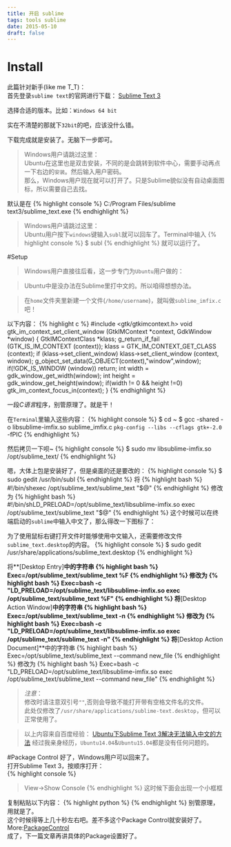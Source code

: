 ```yaml
---
title: 开启 sublime
tags: tools sublime
date: 2015-05-10
draft: false
---
```


# Install
此篇针对新手(like me T_T)：   
首先登录`sublime text`的官网进行下载：
[Sublime Text 3](http://www.sublimetext.com/3)

选择合适的版本。比如：`Windows 64 bit`

实在不清楚的那就下`32bit`的吧，应该没什么错。

下载完成就是安装了。无脑下一步即可。

> Windows用户请跳过这里：   
> Ubuntu在这里也是双击安装，不同的是会跳转到软件中心，需要手动再点一下右边的`安装`。然后输入用户密码。   
> 那么，Windows用户现在就可以打开了。只是Sublime貌似没有自动桌面图标，所以需要自己去找。

默认是在
{% highlight console %}
C:/Program Files/sublime text3/sublime_text.exe
{% endhighlight %}

> Windows用户请跳过这里：   
> Ubuntu用户按下`windows`键输入`subl`就可以回车了。Terminal中输入
{% highlight console %}
> $ subl
{% endhighlight %}
> 就可以运行了。

#Setup

> Windows用户直接往后看，这一步专门为`Ubuntu`用户做的：

> Ubuntu中是没办法在Sublime里打中文的。所以咱得想想办法。

> 在`home`文件夹里新建一个文件(`/home/username`)，就叫做`sublime_imfix.c`吧！

以下内容：
{% highlight c %}
#include <gtk/gtkimcontext.h>
void gtk_im_context_set_client_window (GtkIMContext *context,
         GdkWindow    *window)
{
 GtkIMContextClass *klass;
 g_return_if_fail (GTK_IS_IM_CONTEXT (context));
 klass = GTK_IM_CONTEXT_GET_CLASS (context);
 if (klass->set_client_window)
   klass->set_client_window (context, window);
 g_object_set_data(G_OBJECT(context),"window",window);
 if(!GDK_IS_WINDOW (window))
   return;
 int width = gdk_window_get_width(window);
 int height = gdk_window_get_height(window);
 if(width != 0 && height !=0)
   gtk_im_context_focus_in(context);
}
{% endhighlight %}

一段*C语言*程序，别管原理了。就是干！

在`Terminal`里输入这些内容：
{% highlight console %}
$ cd ~
$ gcc -shared -o libsublime-imfix.so sublime_imfix.c  `pkg-config --libs --cflags gtk+-2.0` -fPIC
{% endhighlight %}

然后拷贝一下呗~
{% highlight console %}
$ sudo mv libsublime-imfix.so /opt/sublime_text/
{% endhighlight %}

嗯，大体上包是安装好了，但是桌面的还是要改的：
{% highlight console %}
$ sudo gedit /usr/bin/subl
{% endhighlight %}
将
{% highlight bash %}
#!/bin/shexec /opt/sublime_text/sublime_text "$@"
{% endhighlight %}
修改为
{% highlight bash %}
#!/bin/shLD_PRELOAD=/opt/sublime_text/libsublime-imfix.so exec /opt/sublime_text/sublime_text "$@"
{% endhighlight %}
这个时候可以在终端启动的`sublime`中输入中文了，那么得改一下图标了：

为了使用鼠标右键打开文件时能够使用中文输入，还需要修改文件`sublime_text.desktop`的内容。
{% highlight console %}
$ sudo gedit /usr/share/applications/sublime_text.desktop
{% endhighlight %}

将**[Desktop Entry]**中的字符串
{% highlight bash %}
Exec=/opt/sublime_text/sublime_text %F
{% endhighlight %}
修改为
{% highlight bash %}
Exec=bash -c "LD_PRELOAD=/opt/sublime_text/libsublime-imfix.so exec /opt/sublime_text/sublime_text %F"
{% endhighlight %}
将**[Desktop Action Window]**中的字符串
{% highlight bash %}
Exec=/opt/sublime_text/sublime_text -n
{% endhighlight %}
修改为
{% highlight bash %}
Exec=bash -c "LD_PRELOAD=/opt/sublime_text/libsublime-imfix.so exec /opt/sublime_text/sublime_text -n"
{% endhighlight %}
将**[Desktop Action Document]**中的字符串
{% highlight bash %}
Exec=/opt/sublime_text/sublime_text --command new_file
{% endhighlight %}
修改为
{% highlight bash %}
Exec=bash -c "LD_PRELOAD=/opt/sublime_text/libsublime-imfix.so exec /opt/sublime_text/sublime_text --command new_file"
{% endhighlight %}
> *注意*：   
> 修改时请注意双引号`""`,否则会导致不能打开带有空格文件名的文件。   
> 此处仅修改了`/usr/share/applications/sublime-text.desktop`，但可以正常使用了。

> 以上内容来自百度经验：
> [Ubuntu下Sublime Text 3解决无法输入中文的方法](http://jingyan.baidu.com/article/f3ad7d0ff8731609c3345b3b.html)
> 经过我亲身经历，`Ubuntu14.04`&`Ubuntu15.04`都是没有任何问题的。

#Package Control
好了，Windows用户可以回来了。   
打开Sublime Text 3，按顺序打开：   
{% highlight console %}
> View->Show Console
{% endhighlight %}
这时候下面会出现一个小框框

复制粘贴以下内容：
{% highlight python %}
{% endhighlight %}
别管原理，用就是了。   
这个时候得等上几十秒左右吧。差不多这个Package Control就安装好了。   
More:[PackageControl](http://packagecontrol.io)   
成了，下一篇文章再讲具体的Package设置好了。
